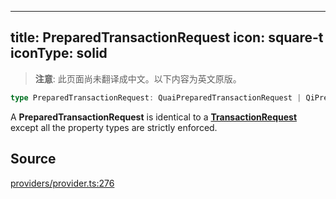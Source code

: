 <!-- AUTO-GENERATED-CONTENT:START (ENGLISH-COPY) -->
---
title: PreparedTransactionRequest
icon: square-t
iconType: solid
---

> **注意**: 此页面尚未翻译成中文。以下内容为英文原版。

```ts
type PreparedTransactionRequest: QuaiPreparedTransactionRequest | QiPreparedTransactionRequest;
```

A **PreparedTransactionRequest** is identical to a [**TransactionRequest**](/cn/sdk/content/type-aliases/TransactionRequest) except all the
property types are strictly enforced.

## Source

[providers/provider.ts:276](https://github.com/dominant-strategies/quais.js/blob/c1c12d43f9d34c6baad2b0542bd6d0acd6fefcbf/src/providers/provider.ts#L276)
